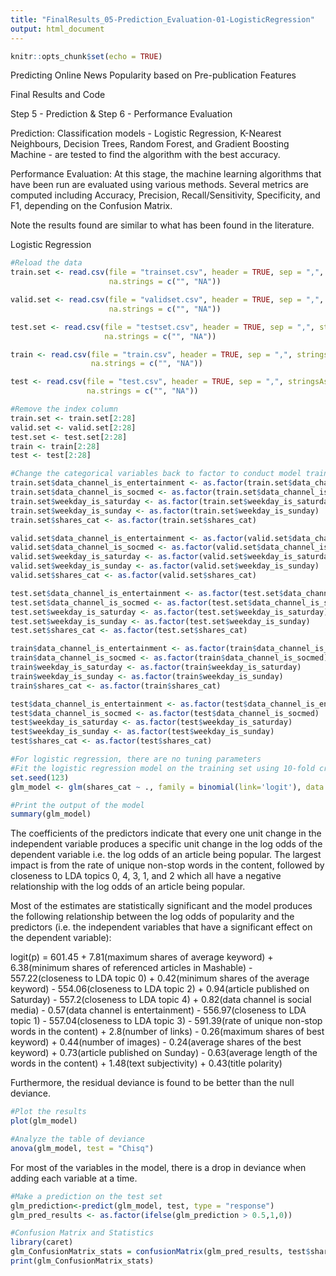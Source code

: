 ```yaml
---
title: "FinalResults_05-Prediction_Evaluation-01-LogisticRegression"
output: html_document
---
```


```r
knitr::opts_chunk$set(echo = TRUE)
```

Predicting Online News Popularity based on Pre-publication Features

Final Results and Code


Step 5 - Prediction & Step 6 - Performance Evaluation

Prediction: Classification models - Logistic Regression, K-Nearest Neighbours, Decision Trees, Random Forest, and Gradient Boosting Machine - are tested to find the algorithm with the best accuracy. 

Performance Evaluation: At this stage, the machine learning algorithms that have been run are evaluated using various methods. Several metrics are computed including Accuracy, Precision, Recall/Sensitivity, Specificity, and F1, depending on the Confusion Matrix. 

Note the results found are similar to what has been found in the literature.


Logistic Regression

```r
#Reload the data
train.set <- read.csv(file = "trainset.csv", header = TRUE, sep = ",", stringsAsFactors = FALSE, 
                      na.strings = c("", "NA"))

valid.set <- read.csv(file = "validset.csv", header = TRUE, sep = ",", stringsAsFactors = FALSE, 
                      na.strings = c("", "NA"))

test.set <- read.csv(file = "testset.csv", header = TRUE, sep = ",", stringsAsFactors = FALSE, 
                     na.strings = c("", "NA"))

train <- read.csv(file = "train.csv", header = TRUE, sep = ",", stringsAsFactors = FALSE, 
                  na.strings = c("", "NA"))

test <- read.csv(file = "test.csv", header = TRUE, sep = ",", stringsAsFactors = FALSE, 
                 na.strings = c("", "NA"))

#Remove the index column
train.set <- train.set[2:28]
valid.set <- valid.set[2:28]
test.set <- test.set[2:28]
train <- train[2:28]
test <- test[2:28]
```

```r
#Change the categorical variables back to factor to conduct model training and testing
train.set$data_channel_is_entertainment <- as.factor(train.set$data_channel_is_entertainment)
train.set$data_channel_is_socmed <- as.factor(train.set$data_channel_is_socmed)
train.set$weekday_is_saturday <- as.factor(train.set$weekday_is_saturday)
train.set$weekday_is_sunday <- as.factor(train.set$weekday_is_sunday)
train.set$shares_cat <- as.factor(train.set$shares_cat)

valid.set$data_channel_is_entertainment <- as.factor(valid.set$data_channel_is_entertainment)
valid.set$data_channel_is_socmed <- as.factor(valid.set$data_channel_is_socmed)
valid.set$weekday_is_saturday <- as.factor(valid.set$weekday_is_saturday)
valid.set$weekday_is_sunday <- as.factor(valid.set$weekday_is_sunday)
valid.set$shares_cat <- as.factor(valid.set$shares_cat)

test.set$data_channel_is_entertainment <- as.factor(test.set$data_channel_is_entertainment)
test.set$data_channel_is_socmed <- as.factor(test.set$data_channel_is_socmed)
test.set$weekday_is_saturday <- as.factor(test.set$weekday_is_saturday)
test.set$weekday_is_sunday <- as.factor(test.set$weekday_is_sunday)
test.set$shares_cat <- as.factor(test.set$shares_cat)

train$data_channel_is_entertainment <- as.factor(train$data_channel_is_entertainment)
train$data_channel_is_socmed <- as.factor(train$data_channel_is_socmed)
train$weekday_is_saturday <- as.factor(train$weekday_is_saturday)
train$weekday_is_sunday <- as.factor(train$weekday_is_sunday)
train$shares_cat <- as.factor(train$shares_cat)

test$data_channel_is_entertainment <- as.factor(test$data_channel_is_entertainment)
test$data_channel_is_socmed <- as.factor(test$data_channel_is_socmed)
test$weekday_is_saturday <- as.factor(test$weekday_is_saturday)
test$weekday_is_sunday <- as.factor(test$weekday_is_sunday)
test$shares_cat <- as.factor(test$shares_cat)
```

```r
#For logistic regression, there are no tuning parameters
#Fit the logistic regression model on the training set using 10-fold cross-validation
set.seed(123)
glm_model <- glm(shares_cat ~ ., family = binomial(link='logit'), data = train)

#Print the output of the model
summary(glm_model)
```

The coefficients of the predictors indicate that every one unit change in the independent variable produces a specific unit change in the log odds of the dependent variable i.e. the log odds of an article being popular.
The largest impact is from the rate of unique non-stop words in the content, followed by closeness to LDA topics 0, 4, 3, 1, and 2 which all have a negative relationship with the log odds of an article being popular.

Most of the estimates are statistically significant and the model produces the following relationship between the log odds of popularity and the predictors (i.e. the independent variables that have a significant effect on the dependent variable):

logit(p) = 601.45 + 7.81(maximum shares of average keyword) + 6.38(minimum shares of referenced articles in                    Mashable) - 557.22(closeness to LDA topic 0) + 0.42(minimum shares of the average keyword)
           - 554.06(closeness to LDA topic 2) + 0.94(article published on Saturday)
           - 557.2(closeness to LDA topic 4) + 0.82(data channel is social media)
           - 0.57(data channel is entertainment) - 556.97(closeness to LDA topic 1)
           - 557.04(closeness to LDA topic 3) - 591.39(rate of unique non-stop words in the content)
           + 2.8(number of links) - 0.26(maximum shares of best keyword) + 0.44(number of images)
           - 0.24(average shares of the best keyword) + 0.73(article published on Sunday)
           - 0.63(average length of the words in the content) + 1.48(text subjectivity) + 0.43(title polarity)

Furthermore, the residual deviance is found to be better than the null deviance.

```r
#Plot the results
plot(glm_model)
```

```r
#Analyze the table of deviance
anova(glm_model, test = "Chisq")
```

For most of the variables in the model, there is a drop in deviance when adding each variable at a time.

```r
#Make a prediction on the test set
glm_prediction<-predict(glm_model, test, type = "response")
glm_pred_results <- as.factor(ifelse(glm_prediction > 0.5,1,0))

#Confusion Matrix and Statistics
library(caret)
glm_ConfusionMatrix_stats = confusionMatrix(glm_pred_results, test$shares_cat, mode = "everything", positive = "1")
print(glm_ConfusionMatrix_stats)
```
